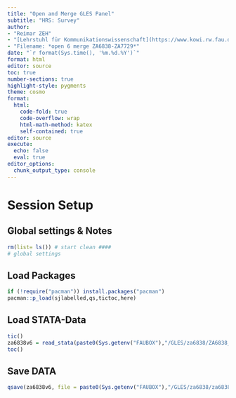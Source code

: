 ```yaml
---
title: "Open and Merge GLES Panel"
subtitle: "HRS: Survey"
author:
- "Reimar ZEH"
- "[Lehrstuhl für Kommunikationswissenschaft](https://www.kowi.rw.fau.de)"
- "Filename: *open 6 merge ZA6838-ZA7729*"
date: "`r format(Sys.time(), '%m.%d.%Y')`"
format: html
editor: source
toc: true
number-sections: true
highlight-style: pygments
theme: cosmo
format:
  html: 
    code-fold: true
    code-overflow: wrap
    html-math-method: katex
    self-contained: true
editor: source
execute: 
  echo: false
  eval: true
editor_options: 
  chunk_output_type: console
---
```


# Session Setup

## Global settings & Notes

```r
rm(list= ls()) # start clean ####
# global settings
```

## Load Packages

```r
if (!require("pacman")) install.packages("pacman")
pacman::p_load(sjlabelled,qs,tictoc,here)
```


## Load STATA-Data

```r
tic()
za6838v6 = read_stata(paste0(Sys.getenv("FAUBOX"),"/GLES/za6838/ZA6838_allwaves_sA_v6-0-0.dta"),drop.labels = T)
toc()
```


## Save DATA

```r
qsave(za6838v6, file = paste0(Sys.getenv("FAUBOX"),"/GLES/za6838/za6838_v6.qs"))
```
